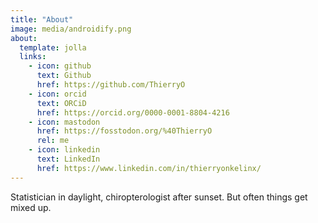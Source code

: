 ```yaml
---
title: "About"
image: media/androidify.png
about:
  template: jolla
  links:
    - icon: github
      text: Github
      href: https://github.com/ThierryO
    - icon: orcid
      text: ORCiD
      href: https://orcid.org/0000-0001-8804-4216
    - icon: mastodon
      href: https://fosstodon.org/%40ThierryO
      rel: me
    - icon: linkedin
      text: LinkedIn
      href: https://www.linkedin.com/in/thierryonkelinx/
---
```


Statistician in daylight, chiropterologist after sunset.
But often things get mixed up.
